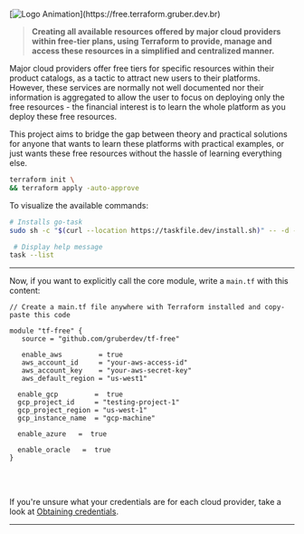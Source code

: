 [![Logo Animation](https://readme-typing-svg.herokuapp.com?font=Major+Mono+Display&color=00E7F7&size=40&vCenter=true&width=800&height=130&lines=tf-free;cloud+for+free.)](https://free.terraform.gruber.dev.br)

> **Creating all available resources offered by major cloud providers within free-tier plans, using Terraform to provide, manage and access these resources in a simplified and centralized manner.**

Major cloud providers offer free tiers for specific resources within their product catalogs, as a tactic to attract new users to their platforms. However, these services are normally not well documented nor their information is aggregated to allow the user to focus on deploying only the free resources - the financial interest is to learn the whole platform as you deploy these free resources.

This project aims to bridge the gap between theory and practical solutions for anyone that wants to learn these platforms with practical examples, or just wants these free resources without the hassle of learning everything else.

```bash copy
terraform init \
&& terraform apply -auto-approve
```

To visualize the available commands:

```bash
# Installs go-task
sudo sh -c "$(curl --location https://taskfile.dev/install.sh)" -- -d -b /usr/local/bin

 # Display help message
task --list
```
---

Now, if you want to explicitly call the core module, write a `main.tf` with this content:

```hcl copy {6,12,17,19} filename="main.tf"
// Create a main.tf file anywhere with Terraform installed and copy-paste this code

module "tf-free" {
   source = "github.com/gruberdev/tf-free"

   enable_aws         = true  
   aws_account_id     = "your-aws-access-id"
   aws_account_key    = "your-aws-secret-key"
   aws_default_region = "us-west1"

  enable_gcp         =  true
  gcp_project_id     = "testing-project-1"
  gcp_project_region = "us-west-1"
  gcp_instance_name  = "gcp-machine"

  enable_azure   =  true

  enable_oracle   =  true
}
```

<br></br>

If you're unsure what your credentials are for each cloud provider, take a look at [Obtaining credentials](/docs/setup/first-run).

---

[docs-img]: https://img.shields.io/badge/read%20documentation-online?style=flat-square&logo=zeit&color=black
[brand]: https://www.hashicorp.com/brand
[disclaimer]: https://www.hashicorp.com/trademark-policy
[guidelines]: https://www.hashicorp.com/community-guidelines
[free-aws]: https://aws.amazon.com/free/?all-free-tier
[free-gcp]: https://cloud.google.com/free
[free-docs-gcp]: https://cloud.google.com/free/docs/gcp-free-tier
[free-azure]: https://azure.microsoft.com/en-us/free/
[azure-faq]: https://azure.microsoft.com/en-us/free/free-account-faq/
[azure-full-terms]: https://azure.microsoft.com/en-us/offers/ms-azr-0044p/
[aws-faq]: https://aws.amazon.com/free/free-tier-faqs/
[go-color-url]: https://github.com/fatih/color
[go-releaser-url]: https://github.com/goreleaser/goreleaser
[go-cobra-url]: https://github.com/spf13/cobra
[shell-has-url]: https://github.com/kdabir/has
[go-prompt-url]: https://github.com/c-bata/go-prompt
[go-task-url]: https://github.com/go-task/task
[go-tfexec-url]: https://github.com/hashicorp/terraform-exec
[docs-repo-url]: https://github.com/CONNECT-platform/codedoc
[aws-key-info]: https://docs.aws.amazon.com/general/latest/gr/aws-sec-cred-types.html#access-keys-and-secret-access-keys
[aws-key-create]: https://aws.amazon.com/premiumsupport/knowledge-center/create-access-key/
[aws-account-create]: https://aws.amazon.com/premiumsupport/knowledge-center/create-and-activate-aws-account/
[aws-vpc-info]: https://aws.amazon.com/vpc/?vpc-blogs.sort-by=item.additionalFields.createdDate&vpc-blogs.sort-order=desc
[aws-igw-info]: https://docs.aws.amazon.com/vpc/latest/userguide/VPC_Internet_Gateway.html
[aws-ec2-info]: https://aws.amazon.com/ec2/
[aws-s3-info]: https://aws.amazon.com/s3/
[aws-rds-info]: https://aws.amazon.com/rds/
[aws-route-info]: https://docs.aws.amazon.com/vpc/latest/userguide/VPC_Route_Tables.html
[aws-sub-info]: https://docs.aws.amazon.com/vpc/latest/userguide/working-with-vpcs.html
[aws-tf-provider]: https://registry.terraform.io/providers/hashicorp/aws/latest/
[aws-regions]: https://aws.amazon.com/about-aws/global-infrastructure/
[aws-terms]: https://aws.amazon.com/free/terms/
[aws-prevent-charges]: https://aws.amazon.com/premiumsupport/knowledge-center/free-tier-charges/
[aws-alarms-free]: https://docs.aws.amazon.com/awsaccountbilling/latest/aboutv2/tracking-free-tier-usage.html#free-budget
[aws-sorted-list]: https://aws.amazon.com/free/?all-free-tier.sort-by=item.additionalFields.SortRank&all-free-tier.sort-order=asc&awsf.Free%20Tier%20Types=tier%23always-free%7Ctier%2312monthsfree&awsf.Free%20Tier%20Categories=*all
[aws-dynamodb-info]: https://aws.amazon.com/dynamodb/
[remote-tfstate-url]: https://github.com/cloudposse/terraform-aws-tfstate-backend
